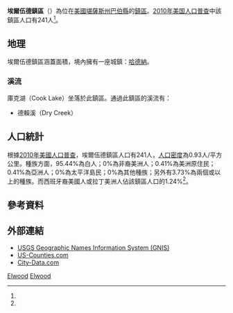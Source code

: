 {{noteTA
|G1=USState
}}
{{Infobox settlement
|official_name = 埃爾伍德鎮區
|native_name = Elwood Township
|settlement_type = 鎮區
|image_map = Map highlighting Elwood Township, Barber County, Kansas.svg
|map_caption = 埃爾伍德鎮區在巴伯縣的位置
|coordinates_display = inline,title
|coordinates_region = US-KS
|subdivision_type = [[世界政區索引|國家]]
|subdivision_name = [[美国|美国]]
|subdivision_type1 = [[美國行政區劃|州]]
|subdivision_name1 = [[堪薩斯州|堪薩斯州]]
|subdivision_type2 = [[堪萨斯州行政区划|縣]]
|subdivision_name2 = [[巴伯縣_(堪薩斯州)|巴伯縣]]
|area_total_km2 = 259.99
|area_land_km2 = 259.53
|area_water_km2 = 0.46
|area_total_sq_mi = 100.38
|area_land_sq_mi = 100.2
|area_water_sq_mi = 0.18
|area_water_percent = 0.18
|population_as_of = [[2010年美国人口普查|2010]]
|population_footnotes = <ref name=census>{{cite web|url=http://www.census.gov/geo/www/gazetteer/gazetteer2010.html|title=2010 Census Gazetteer Files|publisher=[[美国人口调查局|美国人口调查局]]|accessdate=2016-02-23|archive-url=https://web.archive.org/web/20121021075704/http://www.census.gov/geo/www/gazetteer/gazetteer2010.html|archive-date=2012-10-21|dead-url=yes}}</ref>
|population_total = 241
|population_density_km2 = auto
|elevation_footnotes = 
|elevation_m = 463
|elevation_ft = 1519
|latd = 37
|latm = 03
|lats = 42
|latNS = N
|longd = 98
|longm = 41
|longs = 21
|longEW = W
|postal_code_type =
|postal_code = 
|blank_name = [[地名信息系统|GNIS]] feature ID
|blank_info = [http://geonames.usgs.gov/pls/gnispublic/f?p=gnispq:3:::NO::P3_FID:0470533 0470533]
|website = 
|footnotes = 
}}

'''埃爾伍德鎮區'''（{{lang-en|'''Elwood Township'''}}）為位在[[美國|美國]][[堪薩斯州|堪薩斯州]][[巴伯縣_(堪薩斯州)|巴伯縣]]的[[行政鎮區|鎮區]]。[[2010年美国人口普查|2010年美国人口普查]]中該鎮區人口有241人<ref name=census/>。

==地理==
埃爾伍德鎮區涵蓋面積{{convert|259.99|km2|sqmi}}，境內擁有一座城鎮：[[哈德納_(堪薩斯州)|哈德納]]。

===溪流===
庫克湖（Cook Lake）坐落於此鎮區。通過此鎮區的溪流有：
*德賴溪（Dry Creek）

==人口統計==
根據[[2010年美國人口普查|2010年美國人口普查]]，埃爾伍德鎮區人口有241人，[[人口密度|人口密度]]為0.93人/平方公里。種族方面，95.44%為白人；0%為非裔美洲人；0.41%為美洲原住民；0.41%為亞洲人；0%為太平洋島民；0%為其他種族；另外有3.73%為兩個或以上的種族。而西班牙裔美國人或拉丁美洲人佔該鎮區人口的1.24%<ref name=census/>。

==參考資料==
{{reflist}}

==外部連結==
* [http://geonames.usgs.gov/domestic/index.html USGS Geographic Names Information System (GNIS)]{{Wayback|url=http://geonames.usgs.gov/domestic/index.html |date=20190428150204 }}
* [https://web.archive.org/web/20080723112151/http://www.us-counties.com/localgov/kansas.html US-Counties.com]
* [http://www.city-data.com/township/Elwood-Barber-KS.html City-Data.com]{{Wayback|url=http://www.city-data.com/township/Elwood-Barber-KS.html |date=20200908140232 }}

{{巴伯縣 (堪薩斯州)}}

[[Category:巴伯縣鎮區_(堪薩斯州)|Elwood]]
[[Category:堪薩斯州鎮區|Elwood]]